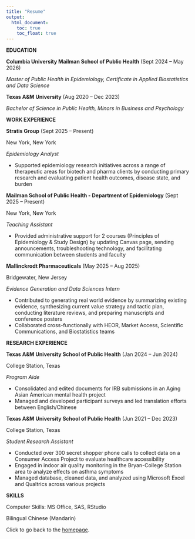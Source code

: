 ```yaml
---
title: "Resume"
output: 
  html_document:
    toc: true
    toc_float: true
---
```


**EDUCATION**

**Columbia University Mailman School of Public Health** (Sept 2024 – May 2026)

*Master of Public Health in Epidemiology, Certificate in Applied Biostatistics and Data Science*

**Texas A&M University** (Aug 2020 – Dec 2023)

*Bachelor of Science in Public Health, Minors in Business and Psychology*	


**WORK EXPERIENCE**

**Stratis Group** (Sept 2025 – Present)

New York, New York

*Epidemiology Analyst*

* Supported epidemiology research initiatives across a range of therapeutic areas for biotech and pharma clients by conducting primary research and evaluating patient health outcomes, disease state, and burden

**Mailman School of Public Health - Department of Epidemiology**	(Sept 2025 – Present)

New York, New York

*Teaching Assistant*

* Provided administrative support for 2 courses (Principles of Epidemiology & Study Design) by updating Canvas page, sending announcements, troubleshooting technology, and facilitating communication between students and faculty

**Mallinckrodt Pharmaceuticals** (May 2025 – Aug 2025)

Bridgewater, New Jersey 

*Evidence Generation and Data Sciences Intern*

* Contributed to generating real world evidence by summarizing existing evidence, synthesizing current value strategy and tactic plan, conducting literature reviews, and preparing manuscripts and conference posters
* Collaborated cross-functionally with HEOR, Market Access, Scientific Communications, and Biostatistics teams 


**RESEARCH EXPERIENCE**

**Texas A&M University School of Public Health** (Jan 2024 – Jun 2024)

College Station, Texas

*Program Aide* 

* Consolidated and edited documents for IRB submissions in an Aging Asian American mental health project 
* Managed and developed participant surveys and led translation efforts between English/Chinese 


**Texas A&M University School of Public Health**  (Jun 2021 – Dec 2023)

College Station, Texas

*Student Research Assistant*

* Conducted over 300 secret shopper phone calls to collect data on a Consumer Access Project to evaluate healthcare accessibility 
* Engaged in indoor air quality monitoring in the Bryan-College Station area to analyze effects on asthma symptoms 
* Managed database, cleaned data, and analyzed using Microsoft Excel and Qualtrics across various projects 

	
**SKILLS**

Computer Skills: MS Office, SAS, RStudio 

Bilingual Chinese (Mandarin)




Click to go back to the [homepage](index.html).
